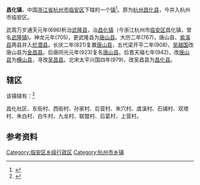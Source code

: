 {{Notability Unreferenced |time=2017-08-22T11:43:56+00:00}}
{{中国乡级行政区
|景观照片文件名 = 
|景观照片描述 = 
|汉语拼音 = 
|其他语言 = 
|其他语言名称 = 
|旧称 = 
|地名出处 = 
|位置图文件名 = 
|位置图描述 = 
|自定义图片= 
|建置时间 = 
|政府驻地 = 
|毗邻 = 
|总面积 = 
|总人口 = 
|总人口年份 = 
|户籍人口 = 
|户籍人口年份 = 
|常住人口 = 
|常住人口年份 = 
|人口密度 = 
|GDP = 
|GDP年份 = 
|邮政编码 = 
|电话区号 = 571
|官方网站 = 
|网站名称 = 
|33/01/85/108/000}}
'''昌化镇'''，中国[[浙江省|浙江省]][[杭州市|杭州市]][[临安区|临安区]]下辖的一个[[镇|镇]]<ref>{{PRC admin/ref sgc|{{PRC admin/parent|33/01/85/108/000}}}}</ref>。原为[[杭州|杭州]][[昌化县_(浙江省)|昌化县]]，今并入杭州市临安区。

武周万岁通天元年(696)析治[[武隆县|武隆县]]，治[[昌化镇|昌化镇]]（今浙江杭州市[[临安区|临安区]]昌化镇，曾名[[武隆镇|武隆镇]])。神龙元年(705)，更武隆县为[[唐山县_(唐朝)|唐山县]]。大历二年(767)，唐山县、[[紫溪县|紫溪县]]两县并入[[於潜县|於潜县]]。长庆二年(821)复置[[唐山县_(唐朝)|唐山县]]，五代梁开平二年(908)，[[吴越国|吴越国]]改唐山县为[[金昌县|金昌县]]。后唐同光元年(923)复名[[唐山县_(唐朝)|唐山县]]。后晋天福七年(942)，改[[唐山县_(唐朝)|唐山县]]为[[横山县|横山县]]，寻改[[吴昌县|吴昌县]]。北宋太平兴国四年(979)，改吴昌县为[[昌化县_(浙江省)|昌化县]]。

==辖区==
该镇辖有：<ref>{{PRC admin/ref sgc|33/01/85/108/000}}</ref>

昌化社区、东街村、西街村、孙家村、后营村、朱穴村、虞溪村、石铺村、双塔村、朱白村、白牛村、九龙村、联盟村、后葛村、上营村。

==参考资料==
{{Reflist}}

{{临安市行政区划}}
[[Category:临安区乡级行政区|Category:临安区乡级行政区]]
[[Category:杭州市乡镇|Category:杭州市乡镇]]